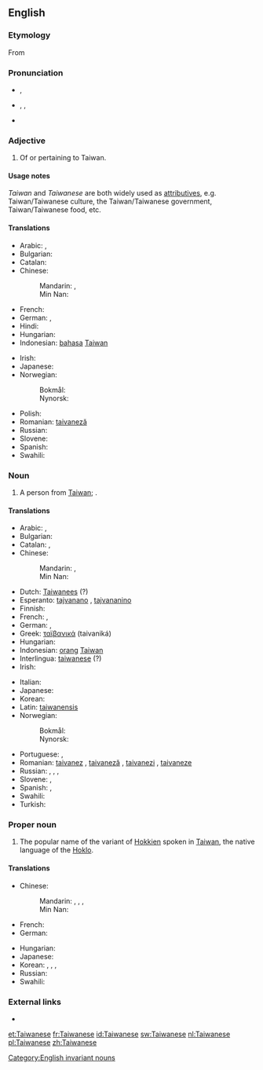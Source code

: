 ==English==

===Etymology===
From {{suffix|Taiwan|ese}}

===Pronunciation===
* {{a|UK}} {{IPA|/taɪwəˈniːz/}}, {{X-SAMPA|/taIw@"ni:z/}}
* {{a|US}} {{enPR|tī'wä-nēzʹ}}, {{IPA|/ˌtaɪwɑˈniːz/}}, {{X-SAMPA|/%taIwA"ni:z/}}
* {{rhymes|iːz}}

===Adjective===
{{en-adj}}

# Of or pertaining to Taiwan.

====Usage notes====
''Taiwan'' and ''Taiwanese'' are both widely used as [[attributives]], e.g. Taiwan/Taiwanese culture, the Taiwan/Taiwanese government, Taiwan/Taiwanese food, etc.

====Translations====
{{trans-top|Relating to Taiwan}}
* Arabic: {{t|ar|تايواني|tr=taiwáni}}, {{t-|ar|تايواني|tr=taiwaaniy}}
* Bulgarian: {{t-|bg|тайвански|tr=tajvánski}}
* Catalan: {{t-|ca|taiwanès}}
* Chinese:
*: Mandarin: {{t-|cmn|臺灣|alt=臺灣的|sc=Hani}}, {{t-|cmn|台湾|alt=台湾的|tr=Táiwān-de|sc=Hani}}
*: Min Nan: {{t+|nan|臺灣|alt=臺灣ê|tr=Tâi-ôan--ê|sc=Hans}}
* French: {{t+|fr|taïwanais}}
* German: {{t-|de|taiwanisch}}, {{t+|de|Taiwan|alt=Taiwan-}}
* Hindi: {{t-|hi|ताइवानी|tr=tā'ivānī}}
* Hungarian: {{t+|hu|tajvani}}
* Indonesian: [[bahasa]] [[Taiwan]]
{{trans-mid}}
* Irish: {{t-|ga|Téavánach}}
* Japanese: {{t-|ja|台湾|alt=台湾の|tr=たいわんの, Taiwan-no}}
* Norwegian:
*: Bokmål: {{t+|nb|taiwansk}}
*: Nynorsk: {{t+|nn|taiwansk}}
* Polish: {{t-|pl|tajwański}}
* Romanian: [[taivaneză]] {{f}}
* Russian: {{t+|ru|тайваньский|tr=tajván'skij}}
* Slovene: {{t-|sl|tajvanski|alt=tájvanski}}
* Spanish: {{t+|es|taiwanés}}
* Swahili: {{t-|sw|Kitaiwani}}
{{trans-bottom}}

===Noun===
{{en-noun|pl=Taiwanese}}

# A person from [[Taiwan]]; {{non-gloss definition|usually plural}}.

====Translations====
{{trans-top|person from Taiwan}}
* Arabic: {{t-|ar|تايواني|m|tr=taiwaaniy}}, {{t-|ar|تايوانية|f|tr=taiwaaníyya}}
* Bulgarian: {{t-|bg|тайванец|m|tr=tajvánec}}
* Catalan: {{t-|ca|taiwanès|m}}, {{t-|ca|taiwanesa|f}}
* Chinese:
*: Mandarin: {{t|cmn|臺灣人|sc=Hani}}, {{t-|cmn|台湾人|tr=Táiwān-rén|sc=Hani}}
*: Min Nan: {{t+|nan|臺灣人|tr=Tâi-ôan-lâng|sc=Hans}}
* Dutch: [[Taiwanees]] {{m|f}} (?)
* Esperanto: [[tajvanano]] {{qualifier|man or woman}}, [[tajvananino]] {{qualifier|woman}}
* Finnish: {{t-|fi|taiwanilainen}}
* French: {{t+|fr|Taïwanais|m}}, {{t+|fr|Taïwanaise|f}}
* German: {{t-|de|Taiwaner|m}}, {{t-|de|Taiwanerin|f}}
* Greek: [[ταϊβανικά]] (taivaniká)
* Hungarian: {{t+|hu|tajvani}}
* Indonesian: [[orang]] [[Taiwan]]
* Interlingua: [[taiwanese]] (?)
* Irish: {{t-|ga|Téavánach|m}}
{{trans-mid}}
* Italian: {{t-|it|taiwanese|m|f}}
* Japanese: {{t-|ja|台湾人|tr=たいわんじん, Taiwan-jin}}
* Korean: {{t-|ko|대만사람|tr=Daeman-saram|sc=Hang}}
* Latin: [[taiwanensis]]
* Norwegian:
*: Bokmål: {{t+|nb|taiwaner|m}}
*: Nynorsk: {{t+|nn|taiwanar|m}}
* Portuguese: {{t+|pt|taiwanês|m}}, {{t-|pt|taiwanesa|f}}
* Romanian: [[taivanez]] {{m}}, [[taivaneză]] {{f}}, [[taivanezi]] {{p}}, [[taivaneze]] {{f-p}}
* Russian: {{t-|ru|тайванец|m|tr=tajvánec}}, {{t-|ru|жительница Тайваня|f|tr=žítel'nica Tajvánja}}, {{qualifier|slang}} {{t-|ru|тайванька|m|tr=tajván'ka}}, {{qualifier|slang}} {{t-|ru|тайванка|m|tr=tajvánka}}
* Slovene: {{t-|sl|Tajvanec|m|alt=Tájvanec}}, {{t-|sl|Tajvanka|f|alt=Tájvanka}}
* Spanish: {{t+|es|taiwanés|m}}, {{t-|es|taiwanesa|f}}
* Swahili: {{t+|sw|Mtaiwani}}
* Turkish: {{t+|tr|Tayvanlı}}
{{trans-bottom}}

===Proper noun===
{{wikipedia}}
{{en-proper noun}}

# The popular name of the variant of [[Hokkien]] spoken in [[Taiwan]], the native language of the [[Hoklo]].

====Translations====
{{trans-top|language}}
* Chinese:
*: Mandarin: {{t|cmn|臺灣話|sc=Hani}}, {{t|cmn|台湾话|tr=Táiwān-huà|sc=Hani}}, {{t|cmn|臺語|sc=Hani}}, {{t|cmn|台语|tr=Tái-yǔ|sc=Hani}}
*: Min Nan: {{t+|nan|臺語|tr=Tâi-gí, Tâi-gú|sc=Hans}}
* French: {{t+|fr|taïwanais|m}}
* German: {{t+|de|Taiwanisch|n}}
{{trans-mid}}
* Hungarian: {{t+|hu|tajvani}}
* Japanese: {{t-|ja|台湾語|tr=たいわんご, Taiwan-go}}
* Korean: {{t-|ko|대만어|tr=Daeman-eo|sc=Hang}}, {{t-|ko|臺灣語|sc=Hani}}, {{t-|ko|태어|tr=Tae-eo|sc=Hang}}, {{t-|ko|台語|sc=Hani}}
* Russian: {{t+|ru|тайваньский|m|tr=tajván'skij}}
* Swahili: {{t-|sw|Kitaiwani}}
{{trans-bottom}}

===External links===
* {{ethnologue|code=nan}}

[[Category:English invariant nouns]]

[[et:Taiwanese]]
[[fr:Taiwanese]]
[[id:Taiwanese]]
[[sw:Taiwanese]]
[[nl:Taiwanese]]
[[pl:Taiwanese]]
[[zh:Taiwanese]]